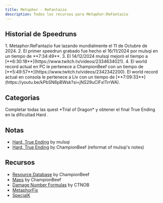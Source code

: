 ```yaml
---
title: Metaphor - ReFantazio
description: Todos los recursos para Metaphor:ReFantazio
---
```



<DocsHero 
    content="Metaphor:ReFantazio es un juego que no tiene relación alguna los universos de Persona y Shin Megami Tensei, pero comparte ciertas mecánicas principales del gameplay."
    srcUrl={metaphorCover}
    alt="Metaphor:ReFantazio Box Cover"
/>

<LinkCard title="Leaderboards" href="https://www.speedrun.com/Metaphor" description="Ver todas las runs e información más detallada en Speedrun.com"/>

## Historial de Speedruns
<Steps>
1. Metaphor:ReFantazio fue lazando mundialmente el 11 de Octubre de 2024.
2. El primer speedrun grabado fue hecho el 16/11/2024 por mulsqi en un tiempo de **7:34:49**.
3. El 14/12/2024 mulsqi mejoró el tiempo a [**6:30:18**](https://www.twitch.tv/videos/2334634021). 
4. El world record actual en PC le pertenece a ChampionBeef con un tiempo de [**5:49:57**](https://www.twitch.tv/videos/2342342200). El world record actual en consola le pertenece a Liv con un tiempo de [**7:09:33**](https://youtu.be/kPbSN6pBWsk?si=jNS29uClFxlTrrWA).
</Steps>

## Categorias
<CardGrid>
    <Card title="Hard, True Ending">Completar todas las quest *Trial of Dragon* y obtener el final True Ending en la dificultad Hard .</Card>
</CardGrid>

## Notas
- [Hard, True Ending](https://pastebin.com/bNAjWfd1) by mulsqi
- [Hard, True Ending](https://docs.google.com/spreadsheets/d/1B40jf104DRUxjcRHwcoSmlf_lYqKaBFs0DMH0TTateY/edit?usp=sharing) by ChampionBeef (reformat of mulsqi's notes)

## Recursos
- [Resource Database](https://docs.google.com/spreadsheets/d/19Qd2Bvv-KAhUidRycswX6EJkXmL19RmjO2sj7ctn1qk/edit?usp=sharing) by ChampionBeef
- [Maps](https://imgur.com/a/PKRZx9o) by ChampionBeef
- [Damage Number Formulas](https://steamcommunity.com/sharedfiles/filedetails/?id=3349878187) by CTNOB
- [MetaphorFix](https://github.com/Lyall/MetaphorFix/releases)
- [SpecialK](https://www.special-k.info/)
